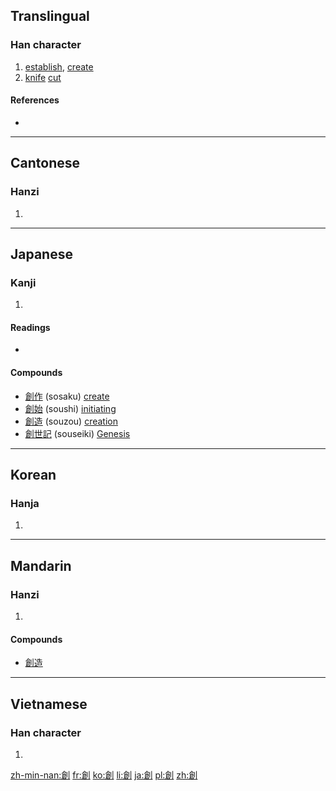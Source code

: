 {{also|创|剙}}
==Translingual==

===Han character===
{{Han char|rn=18|rad=刀|as=10|sn=12|four=8260<sub>0</sub>|canj=人口中弓 (ORLN)|ids=⿰[[倉]][[刂]]}}

# [[establish]], [[create]]
# [[knife]] [[cut]]

====References====
* {{Han ref|kx=0143.020|dkj=02127|dj=0323.110|hdz=10350.150|uh=5275|ud=21109|bh=B3D0|bd=46032}}

----

==Cantonese==

===Hanzi===
{{yue-hanzi|jyut=|y=chong3|sim=创}}

# {{defn|lang=yue|sort=刀10}}

----

==Japanese==

===Kanji===
{{ja-kanji|grade=6|rs=刀10}}

# {{defn|lang=ja|sort=刀10}}

====Readings====
* {{ja-readings|on=[[そう]] (sō)|kun=[[きず]] (kizu), [[はじめる]] (hajimeru)}}

====Compounds====
* [[創作]] (sosaku) [[create]]
* [[創始]] (soushi) [[initiating]]
* [[創造]] (souzou) [[creation]]
* [[創世記]] (souseiki) [[Genesis]]

----

==Korean==

===Hanja===
{{ko-hanja|hangeul=[[창]]|rv=chang|mr=ch'ang}}

# {{defn|lang=ko|sort=刀10}}

----

==Mandarin==

===Hanzi===
{{cmn-hanzi|sim=创|pin=[[chuàng]] ([[chuang4]])|wg=ch'uang<sup>4</sup>}}

# {{defn|lang=cmn|sort=刀10}}

====Compounds====
* [[創造]]

----

==Vietnamese==

===Han character===
{{vi-hantu|[[sáng]], [[sang]]|rs=刀10}}

# {{defn|lang=vi|sort=刀10}}

[[zh-min-nan:創]]
[[fr:創]]
[[ko:創]]
[[li:創]]
[[ja:創]]
[[pl:創]]
[[zh:創]]